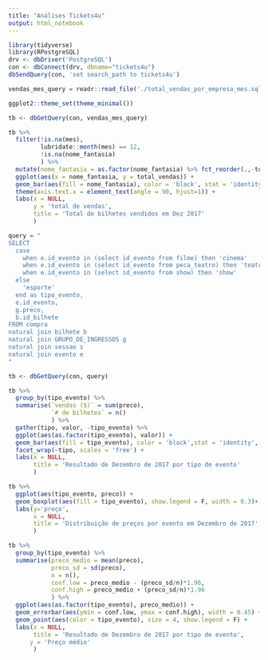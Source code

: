 ```yaml
---
title: "Análises Tickets4u"
output: html_notebook
---
```



```r
library(tidyverse)
library(RPostgreSQL)
drv <- dbDriver('PostgreSQL')
con <- dbConnect(drv, dbname="tickets4u")
dbSendQuery(con, 'set search_path to tickets4u')
```



```r
vendas_mes_query = readr::read_file('./total_vendas_por_empresa_mes.sql')

ggplot2::theme_set(theme_minimal())

tb <- dbGetQuery(con, vendas_mes_query)

tb %>% 
  filter(!is.na(mes),
         lubridate::month(mes) == 12,
         !is.na(nome_fantasia)
         ) %>% 
  mutate(nome_fantasia = as.factor(nome_fantasia) %>% fct_reorder(.,-total_vendas)) %>% 
  ggplot(aes(x = nome_fantasia, y = total_vendas)) +
  geom_bar(aes(fill = nome_fantasia), color = 'black', stat = 'identity', show.legend = F) + 
  theme(axis.text.x = element_text(angle = 90, hjust=1)) +
  labs(x = NULL,
       y = 'total de vendas',
       title = 'Total de bilhetes vendidos em Dez 2017'
       )
```


```r

query = "
SELECT 
  case 
    when e.id_evento in (select id_evento from filme) then 'cinema'
    when e.id_evento in (select id_evento from peca_teatro) then 'teatro'
    when e.id_evento in (select id_evento from show) then 'show'
  else 
    'esporte'
  end as tipo_evento,
  e.id_evento,
  g.preco,
  b.id_bilhete
FROM compra 
natural join bilhete b
natural join GRUPO_DE_INGRESSOS g
natural join sessao s
natural join evento e
"

tb <- dbGetQuery(con, query)

tb %>% 
  group_by(tipo_evento) %>% 
  summarise(`vendas ($)` = sum(preco),
            `# de bilhetes` = n()
            ) %>% 
  gather(tipo, valor, -tipo_evento) %>% 
  ggplot(aes(as.factor(tipo_evento), valor)) + 
  geom_bar(aes(fill = tipo_evento), color = 'black',stat = 'identity', show.legend = F) + 
  facet_wrap(~tipo, scales = 'free') +
  labs(x = NULL,
       title = 'Resultado de Dezembro de 2017 por tipo de evento'
       )

```

```r
tb %>% 
  ggplot(aes(tipo_evento, preco)) + 
  geom_boxplot(aes(fill = tipo_evento), show.legend = F, width = 0.3)+
  labs(y='preço',
       x = NULL, 
       title = 'Distribuição de preços por evento em Dezembro de 2017' 
       )
```

```r

tb %>% 
  group_by(tipo_evento) %>% 
  summarise(preco_medio = mean(preco),
            preco_sd = sd(preco),
            n = n(),
            conf.low = preco_medio - (preco_sd/n)*1.96,
            conf.high = preco_medio + (preco_sd/n)*1.96
            ) %>% 
  ggplot(aes(as.factor(tipo_evento), preco_medio)) + 
  geom_errorbar(aes(ymin = conf.low, ymax = conf.high), width = 0.45) + 
  geom_point(aes(color = tipo_evento), size = 4, show.legend = F) + 
  labs(x = NULL,
       title = 'Resultado de Dezembro de 2017 por tipo de evento',
      y = 'Preço médio'
       )
```

